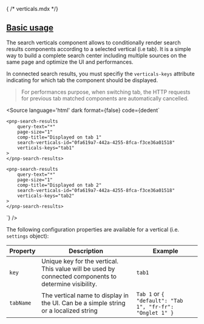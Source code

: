 { /* verticals.mdx */}

<Meta of={SearchVerticalsStories} name="Usage"/>

## [Basic usage](?path=/story/components-search-search-verticals--basic-usage-story)

The search verticals component allows to conditionally render search results components according to a selected vertical (i.e tab). 
It is a simple way to build a complete search center including multiple sources on the same page and optimize the UI and performances.

In connected search results, you must specifiy the `verticals-keys` attribute indicating for which tab the component should be displayed.

> For performances purpose, when switching tab, the HTTP requests for previous tab matched components are automatically cancelled.

<Source
  language='html'
  dark
  format={false}
  code={dedent`
    <pnp-search-verticals
        id="0fa619a7-442a-4255-8fca-f3ce36a01518" 
        settings='[{"key":"tab1","tabName":{"default":"Tab 1","fr-fr":"Onglet 1"}},{"key":"tab2","tabName":"Tab 2"}]'>
    </pnp-search-verticals>
    
    <pnp-search-results
        query-text="*"
        page-size="1"
        comp-title="Displayed on tab 1"
        search-verticals-id="0fa619a7-442a-4255-8fca-f3ce36a01518"
        verticals-keys="tab1"
    >
    </pnp-search-results>
    
    <pnp-search-results
        query-text="*"
        page-size="1"
        comp-title="Displayed on tab 2"
        search-verticals-id="0fa619a7-442a-4255-8fca-f3ce36a01518"
        verticals-keys="tab2"
    >
    </pnp-search-results>
  `}
/>

The following configuration properties are available for a vertical (i.e. `settings` object):

| Property | Description | Example  |
| -------- | ----------- | -------- | 
| `key` |Unique key for the vertical. This value will be used by connected components to determine visibility. | `tab1`
| `tabName` | The vertical name to display in the UI. Can be a simple string or a localized string | `Tab 1` or `{ "default": "Tab 1", "fr-fr": "Onglet 1" }`